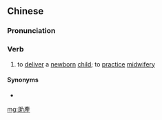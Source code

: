 ==Chinese==
{{zh-forms|s=助产}}

===Pronunciation===
{{zh-pron
|m=zhùchǎn
|h=pfs=chhu-sán
|cat=v
}}

===Verb===
{{zh-verb}}

# to [[deliver]] a [[newborn]] [[child]]; to [[practice]] [[midwifery]]

====Synonyms====
* {{zh-l|接生}}

[[mg:助產]]
